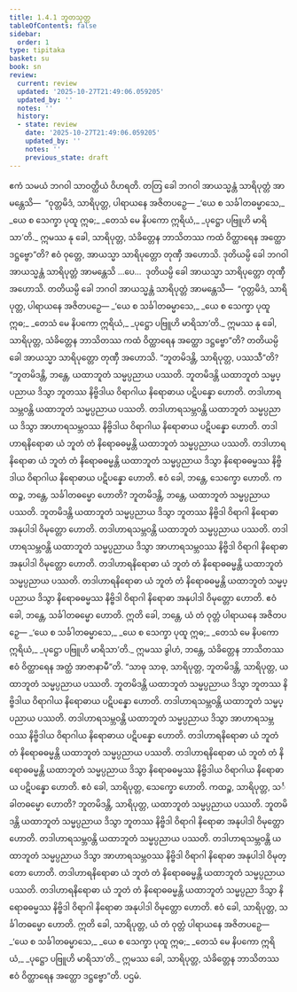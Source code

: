 ```yaml
---
title: 1.4.1 ဘူတသုတ္တ
tableOfContents: false
sidebar:
  order: 1
type: tipitaka
basket: su
book: sn
review:
  current: review
  updated: '2025-10-27T21:49:06.059205'
  updated_by: ''
  notes: ''
  history:
  - state: review
    date: '2025-10-27T21:49:06.059205'
    updated_by: ''
    notes: ''
    previous_state: draft
---
```



<ReviewStatus review={frontmatter.review} showDetails={true} />

<HypothesisAnnotation frontmatter={frontmatter} />

<DynamicBreadcrumb />

<Division number="31" book="sn" e="ch" v="18" p="284">

<Paragraph number="207" book="sn">
ဧကံ သမယံ ဘဂဝါ သာဝတ္ထိယံ ဝိဟရတိ. တတြ ခေါ ဘဂဝါ အာယသ္မန္တံ သာရိပုတ္တံ အာမန္တေသိ—  “ဝုတ္တမိဒံ, သာရိပုတ္တ, ပါရာယနေ အဇိတပဉှေ—
</Paragraph>

<Paragraph number="208" type="verses" book="sn">
_‘ယေ စ သင်္ခါတဓမ္မာသေ,_  
_ယေ စ သေက္ခာ ပုထူ ဣဓ;_  
_တေသံ မေ နိပကော ဣရိယံ,_  
_ပုဋ္ဌော ပဗြူဟိ မာရိသာ’တိ._  

</Paragraph>

<Paragraph number="209" book="sn">
ဣမဿ နု ခေါ, သာရိပုတ္တ, သံခိတ္တေန ဘာသိတဿ ကထံ ဝိတ္ထာရေန အတ္ထော ဒဋ္ဌဗ္ဗော”တိ? ဧဝံ ဝုတ္တေ, အာယသ္မာ သာရိပုတ္တော တုဏှီ အဟောသိ.
</Paragraph>

<Paragraph number="210" book="sn">
ဒုတိယမ္ပိ ခေါ ဘဂဝါ အာယသ္မန္တံ သာရိပုတ္တံ အာမန္တေသိ …ပေ…  ဒုတိယမ္ပိ ခေါ အာယသ္မာ သာရိပုတ္တော တုဏှီ အဟောသိ. တတိယမ္ပိ ခေါ ဘဂဝါ အာယသ္မန္တံ သာရိပုတ္တံ အာမန္တေသိ—  “ဝုတ္တမိဒံ, သာရိပုတ္တ, ပါရာယနေ အဇိတပဉှေ—
</Paragraph>

<Paragraph number="211" type="verses" book="sn">
_‘ယေ စ သင်္ခါတဓမ္မာသေ,_  
_ယေ စ သေက္ခာ ပုထူ ဣဓ;_  
_တေသံ မေ နိပကော ဣရိယံ,_  
_ပုဋ္ဌော ပဗြူဟိ မာရိသာ’တိ._  

</Paragraph>

<Paragraph number="212" book="sn">
ဣမဿ နု ခေါ, သာရိပုတ္တ, သံခိတ္တေန ဘာသိတဿ ကထံ ဝိတ္ထာရေန အတ္ထော ဒဋ္ဌဗ္ဗော”တိ? တတိယမ္ပိ ခေါ အာယသ္မာ သာရိပုတ္တော တုဏှီ အဟောသိ.
</Paragraph>

<Paragraph number="213" book="sn">
“ဘူတမိဒန္တိ, သာရိပုတ္တ, ပဿသီ”တိ? “ဘူတမိဒန္တိ, ဘန္တေ, ယထာဘူတံ သမ္မပ္ပညာယ ပဿတိ. ဘူတမိဒန္တိ ယထာဘူတံ သမ္မပ္ပညာယ ဒိသွာ ဘူတဿ နိဗ္ဗိဒါယ ဝိရာဂါယ နိရောဓာယ ပဋိပန္နော ဟောတိ. တဒါဟာရသမ္ဘဝန္တိ ယထာဘူတံ သမ္မပ္ပညာယ ပဿတိ. တဒါဟာရသမ္ဘဝန္တိ ယထာဘူတံ သမ္မပ္ပညာယ ဒိသွာ အာဟာရသမ္ဘဝဿ နိဗ္ဗိဒါယ ဝိရာဂါယ နိရောဓာယ ပဋိပန္နော ဟောတိ. တဒါဟာရနိရောဓာ ယံ ဘူတံ တံ နိရောဓဓမ္မန္တိ ယထာဘူတံ သမ္မပ္ပညာယ ပဿတိ. တဒါဟာရနိရောဓာ ယံ ဘူတံ တံ နိရောဓဓမ္မန္တိ ယထာဘူတံ သမ္မပ္ပညာယ ဒိသွာ နိရောဓဓမ္မဿ နိဗ္ဗိဒါယ ဝိရာဂါယ နိရောဓာယ ပဋိပန္နော ဟောတိ. ဧဝံ ခေါ, ဘန္တေ, သေက္ခော ဟောတိ.
</Paragraph>

<Paragraph number="214" book="sn">
ကထဉ္စ, ဘန္တေ, သင်္ခါတဓမ္မော ဟောတိ? ဘူတမိဒန္တိ, ဘန္တေ, ယထာဘူတံ သမ္မပ္ပညာယ ပဿတိ. ဘူတမိဒန္တိ ယထာဘူတံ သမ္မပ္ပညာယ ဒိသွာ ဘူတဿ နိဗ္ဗိဒါ ဝိရာဂါ နိရောဓာ အနုပါဒါ ဝိမုတ္တော ဟောတိ. တဒါဟာရသမ္ဘဝန္တိ ယထာဘူတံ သမ္မပ္ပညာယ ပဿတိ. တဒါဟာရသမ္ဘဝန္တိ ယထာဘူတံ သမ္မပ္ပညာယ ဒိသွာ အာဟာရသမ္ဘဝဿ နိဗ္ဗိဒါ ဝိရာဂါ နိရောဓာ အနုပါဒါ ဝိမုတ္တော ဟောတိ. တဒါဟာရနိရောဓာ ယံ ဘူတံ တံ နိရောဓဓမ္မန္တိ ယထာဘူတံ သမ္မပ္ပညာယ ပဿတိ. တဒါဟာရနိရောဓာ ယံ ဘူတံ တံ နိရောဓဓမ္မန္တိ ယထာဘူတံ သမ္မပ္ပညာယ ဒိသွာ နိရောဓဓမ္မဿ နိဗ္ဗိဒါ ဝိရာဂါ နိရောဓာ အနုပါဒါ ဝိမုတ္တော ဟောတိ. ဧဝံ ခေါ, ဘန္တေ, သင်္ခါတဓမ္မော ဟောတိ. ဣတိ ခေါ, ဘန္တေ, ယံ တံ ဝုတ္တံ ပါရာယနေ အဇိတပဉှေ—
</Paragraph>

<Paragraph number="215" type="verses" book="sn">
_‘ယေ စ သင်္ခါတဓမ္မာသေ,_  
_ယေ စ သေက္ခာ ပုထူ ဣဓ;_  
_တေသံ မေ နိပကော ဣရိယံ,_  
_ပုဋ္ဌော ပဗြူဟိ မာရိသာ’တိ._  

</Paragraph>

<Paragraph number="216" book="sn">
ဣမဿ ခွါဟံ, ဘန္တေ, သံခိတ္တေန ဘာသိတဿ ဧဝံ ဝိတ္ထာရေန အတ္ထံ အာဇာနာမီ”တိ.
</Paragraph>

<Paragraph number="217" book="sn">
“သာဓု သာဓု, သာရိပုတ္တ, ဘူတမိဒန္တိ, သာရိပုတ္တ, ယထာဘူတံ သမ္မပ္ပညာယ ပဿတိ. ဘူတမိဒန္တိ ယထာဘူတံ သမ္မပ္ပညာယ ဒိသွာ ဘူတဿ နိဗ္ဗိဒါယ ဝိရာဂါယ နိရောဓာယ ပဋိပန္နော ဟောတိ. တဒါဟာရသမ္ဘဝန္တိ ယထာဘူတံ သမ္မပ္ပညာယ ပဿတိ. တဒါဟာရသမ္ဘဝန္တိ ယထာဘူတံ သမ္မပ္ပညာယ ဒိသွာ အာဟာရသမ္ဘဝဿ နိဗ္ဗိဒါယ ဝိရာဂါယ နိရောဓာယ ပဋိပန္နော ဟောတိ. တဒါဟာရနိရောဓာ ယံ ဘူတံ တံ နိရောဓဓမ္မန္တိ ယထာဘူတံ သမ္မပ္ပညာယ ပဿတိ. တဒါဟာရနိရောဓာ ယံ ဘူတံ တံ နိရောဓဓမ္မန္တိ ယထာဘူတံ သမ္မပ္ပညာယ ဒိသွာ နိရောဓဓမ္မဿ နိဗ္ဗိဒါယ ဝိရာဂါယ နိရောဓာယ ပဋိပန္နော ဟောတိ. ဧဝံ ခေါ, သာရိပုတ္တ, သေက္ခော ဟောတိ.
</Paragraph>

<Paragraph number="218" book="sn">
ကထဉ္စ, သာရိပုတ္တ, သင်္ခါတဓမ္မော ဟောတိ? ဘူတမိဒန္တိ, သာရိပုတ္တ, ယထာဘူတံ သမ္မပ္ပညာယ ပဿတိ. ဘူတမိဒန္တိ ယထာဘူတံ သမ္မပ္ပညာယ ဒိသွာ ဘူတဿ နိဗ္ဗိဒါ ဝိရာဂါ နိရောဓာ အနုပါဒါ ဝိမုတ္တော ဟောတိ. တဒါဟာရသမ္ဘဝန္တိ ယထာဘူတံ သမ္မပ္ပညာယ ပဿတိ. တဒါဟာရသမ္ဘဝန္တိ ယထာဘူတံ သမ္မပ္ပညာယ ဒိသွာ အာဟာရသမ္ဘဝဿ နိဗ္ဗိဒါ ဝိရာဂါ နိရောဓာ အနုပါဒါ ဝိမုတ္တော ဟောတိ. တဒါဟာရနိရောဓာ ယံ ဘူတံ တံ နိရောဓဓမ္မန္တိ ယထာဘူတံ သမ္မပ္ပညာယ ပဿတိ. တဒါဟာရနိရောဓာ ယံ ဘူတံ တံ နိရောဓဓမ္မန္တိ ယထာဘူတံ သမ္မပ္ပညာ ဒိသွာ နိရောဓဓမ္မဿ နိဗ္ဗိဒါ ဝိရာဂါ နိရောဓာ အနုပါဒါ ဝိမုတ္တော ဟောတိ. ဧဝံ ခေါ, သာရိပုတ္တ, သင်္ခါတဓမ္မော ဟောတိ. ဣတိ ခေါ, သာရိပုတ္တ, ယံ တံ ဝုတ္တံ ပါရာယနေ အဇိတပဉှေ—
</Paragraph>

<Paragraph number="219" type="verses" book="sn">
_‘ယေ စ သင်္ခါတဓမ္မာသေ,_  
_ယေ စ သေက္ခာ ပုထူ ဣဓ;_  
_တေသံ မေ နိပကော ဣရိယံ,_  
_ပုဋ္ဌော ပဗြူဟိ မာရိသာ’တိ._  

</Paragraph>

<Paragraph number="220" book="sn">
ဣမဿ ခေါ, သာရိပုတ္တ, သံခိတ္တေန ဘာသိတဿ ဧဝံ ဝိတ္ထာရေန အတ္ထော ဒဋ္ဌဗ္ဗော”တိ.

</Paragraph>
</Division>

<Paragraph number="221" type="center" book="sn">
ပဌမံ.
</Paragraph>